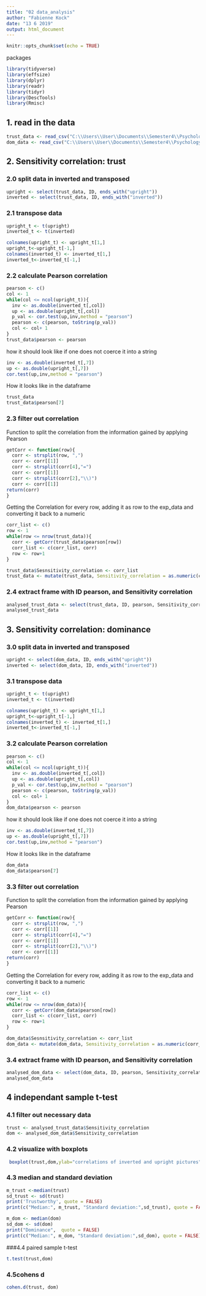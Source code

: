 ```yaml
---
title: "02 data_analysis"
author: "Fabienne Kock"
date: "13 6 2019"
output: html_document
---
```


```r
knitr::opts_chunk$set(echo = TRUE)
```


packages
```r
library(tidyverse)
library(effsize)
library(dplyr)
library(readr)
library(tidyr)
library(DescTools)
library(Rmisc)
```

## 1. read in the data
```r
trust_data <- read_csv("C:\\Users\\User\\Documents\\Semester4\\Psychology Lab\\XPLabFinal\\data\\03 paper\\clean\\S1_trust_data.csv")
dom_data <- read_csv("C:\\Users\\User\\Documents\\Semester4\\Psychology Lab\\XPLabFinal\\data\\03 paper\\clean\\S1_Dom_data.csv")
```

## 2. Sensitivity correlation: trust

### 2.0 split data in inverted and transposed
```r
upright <- select(trust_data, ID, ends_with("upright"))
inverted <- select(trust_data, ID, ends_with("inverted"))
```
### 2.1 transpose data
```r
upright_t <- t(upright)
inverted_t <- t(inverted)
```

```r
colnames(upright_t) <- upright_t[1,]
upright_t<-upright_t[-1,]
colnames(inverted_t) <- inverted_t[1,]
inverted_t<-inverted_t[-1,]
```


### 2.2 calculate Pearson correlation
```r
pearson <- c()
col <- 1
while(col <= ncol(upright_t)){
  inv <- as.double(inverted_t[,col])
  up <- as.double(upright_t[,col])
  p_val <- cor.test(up,inv,method = "pearson")
  pearson <- c(pearson, toString(p_val)) 
  col <- col+ 1
}
trust_data$pearson <- pearson
```


how it should look like if one does not coerce it into a string
```r
inv <- as.double(inverted_t[,7])
up <- as.double(upright_t[,7])
cor.test(up,inv,method = "pearson")

```

How it looks like in the dataframe
```r
trust_data
trust_data$pearson[7]

```
### 2.3 filter out correlation
Function to split the correlation from the information gained by applying Pearson
```r
getCorr <- function(row){
  corr <- strsplit(row, ",")
  corr <- corr[[1]]
  corr <- strsplit(corr[4],"=")
  corr <- corr[[1]]
  corr <- strsplit(corr[2],"\\)")
  corr <- corr[[1]]
return(corr)
}
```
Getting the Correlation for every row, adding it as row to the exp_data and converting it back to a numeric
```r
corr_list <- c()
row <- 1
while(row <= nrow(trust_data)){
  corr <- getCorr(trust_data$pearson[row])
  corr_list <- c(corr_list, corr)
  row <- row+1
}
```

```r
trust_data$Sesnsitivity_correlation <- corr_list
trust_data <- mutate(trust_data, Sensitivity_correlation = as.numeric(corr_list))
```


### 2.4 extract frame with ID pearson, and Sensitivity correlation
```r
analysed_trust_data <- select(trust_data, ID, pearson, Sensitivity_correlation)
analysed_trust_data
```
## 3. Sensitivity correlation: dominance

### 3.0 split data in inverted and transposed
```r
upright <- select(dom_data, ID, ends_with("upright"))
inverted <- select(dom_data, ID, ends_with("inverted"))
```
### 3.1 transpose data
```r
upright_t <- t(upright)
inverted_t <- t(inverted)
```

```r
colnames(upright_t) <- upright_t[1,]
upright_t<-upright_t[-1,]
colnames(inverted_t) <- inverted_t[1,]
inverted_t<-inverted_t[-1,]
```


### 3.2 calculate Pearson correlation
```r
pearson <- c()
col <- 1
while(col <= ncol(upright_t)){
  inv <- as.double(inverted_t[,col])
  up <- as.double(upright_t[,col])
  p_val <- cor.test(up,inv,method = "pearson")
  pearson <- c(pearson, toString(p_val)) 
  col <- col+ 1
}
dom_data$pearson <- pearson
```


how it should look like if one does not coerce it into a string
```r
inv <- as.double(inverted_t[,7])
up <- as.double(upright_t[,7])
cor.test(up,inv,method = "pearson")

```

How it looks like in the dataframe
```r
dom_data
dom_data$pearson[7]

```
### 3.3 filter out correlation
Function to split the correlation from the information gained by applying Pearson
```r
getCorr <- function(row){
  corr <- strsplit(row, ",")
  corr <- corr[[1]]
  corr <- strsplit(corr[4],"=")
  corr <- corr[[1]]
  corr <- strsplit(corr[2],"\\)")
  corr <- corr[[1]]
return(corr)
}
```
Getting the Correlation for every row, adding it as row to the exp_data and converting it back to a numeric
```r
corr_list <- c()
row <- 1
while(row <= nrow(dom_data)){
  corr <- getCorr(dom_data$pearson[row])
  corr_list <- c(corr_list, corr)
  row <- row+1
}
```

```r
dom_data$Sesnsitivity_correlation <- corr_list
dom_data <- mutate(dom_data, Sensitivity_correlation = as.numeric(corr_list))
```


### 3.4 extract frame with ID pearson, and Sensitivity correlation
```r
analysed_dom_data <- select(dom_data, ID, pearson, Sensitivity_correlation)
analysed_dom_data
```

## 4 independant sample t-test
### 4.1 filter out necessary data
```r
trust <- analysed_trust_data$Sensitivity_correlation
dom <- analysed_dom_data$Sensitivity_correlation
```
### 4.2 visualize with boxplots
```r
 boxplot(trust,dom,ylab="correlations of inverted and upright pictures",names=c("trustworthy","dominant"), col=c("tomato","cyan"),boxwex=0.5) 
```
### 4.3 median and standard deviation
```r
m_trust <-median(trust)
sd_trust <- sd(trust)
print('Trustworthy', quote = FALSE)
print(c("Median:", m_trust, "Standard deviation:",sd_trust), quote = FALSE)

m_dom <- median(dom)
sd_dom <- sd(dom)
print("Dominance",  quote = FALSE)
print(c("Median:", m_dom, "Standard deviation:",sd_dom), quote = FALSE)


```

###4.4 paired sample t-test
```r
t.test(trust,dom)

```

### 4.5cohens d
```r
cohen.d(trust, dom)
```

```r

```


